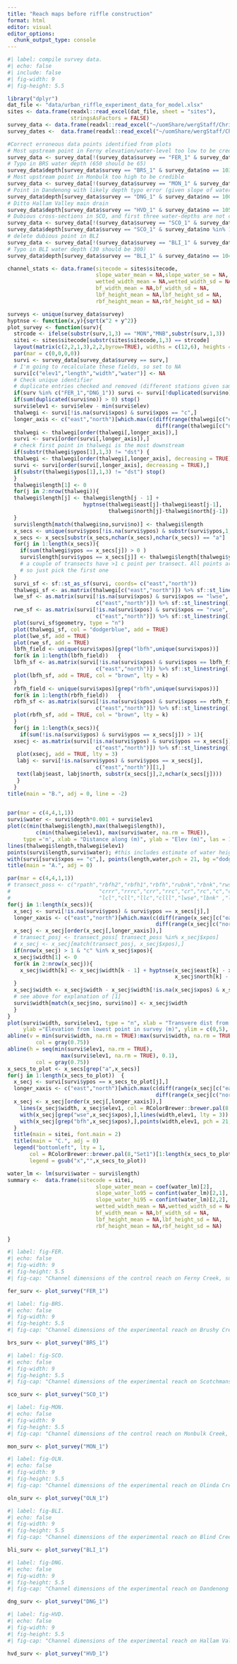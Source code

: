 ```yaml
---
title: "Reach maps before riffle construction"
format: html
editor: visual
editor_options: 
  chunk_output_type: console
---
```


```r
#| label: compile survey data.
#| echo: false
#| include: false
#| fig-width: 9
#| fig-height: 5.5

library("dplyr")
dat_file <- "data/urban_riffle_experiment_data_for_model.xlsx"
sites <- data.frame(readxl::read_excel(dat_file, sheet = "sites"), 
                    stringsAsFactors = FALSE)
survey_data <- data.frame(readxl::read_excel("~/uomShare/wergStaff/ChrisW/git-data/urban_riffle_experiment/data_sources/urban_riffle_exp_survey_data_combined.xlsx"), stringsAsFactors = FALSE)
survey_dates <-  data.frame(readxl::read_excel("~/uomShare/wergStaff/ChrisW/git-data/urban_riffle_experiment/data_sources/urban_riffle_exp_survey_data_combined.xlsx", sheet = 2), stringsAsFactors = FALSE)

#Correct erroneous data points identified from plots
# Most upstream point in Ferny elevation/water-level too low to be credible
survey_data <- survey_data[!(survey_data$survey == "FER_1" & survey_data$no == 1078),]
# Typo in BRS water depth (650 should be 65)
survey_data$depth[survey_data$survey == "BRS_1" & survey_data$no == 1036] <- 65
# Most upstream point in Monbulk too high to be credible
survey_data <- survey_data[!(survey_data$survey == "MON_1" & survey_data$no == 1101),]
# Point in Dandenong with likely depth typo error (given slope of water)
survey_data$depth[survey_data$survey == "DNG_1" & survey_data$no == 1007] <- 200
# Ditto Hallam Valley main drain
survey_data$depth[survey_data$survey == "HVD_1" & survey_data$no == 1050] <- NA
# Dubious cross-sections in SCO, and first three water-depths are not credible
survey_data <- survey_data[!(survey_data$survey == "SCO_1" & survey_data$ypos %in% c("x5a","x3b")),]
survey_data$depth[survey_data$survey == "SCO_1" & survey_data$no %in% 1083:1085] <- NA
# delete dubious point in BLI
survey_data <- survey_data[!(survey_data$survey == "BLI_1" & survey_data$no == 1094),]
# Typo in BLI water depth (30 should be 300)
survey_data$depth[survey_data$survey == "BLI_1" & survey_data$no == 1040] <- 300

channel_stats <- data.frame(sitecode = sites$sitecode,
                            slope_water_mean = NA,slope_water_se = NA, 
                            wetted_width_mean = NA,wetted_width_sd = NA,
                            bf_width_mean = NA,bf_width_sd = NA, 
                            lbf_height_mean = NA,lbf_height_sd = NA, 
                            rbf_height_mean = NA,rbf_height_sd = NA)

surveys <- unique(survey_data$survey)
hyptnse <- function(x,y){sqrt(x^2 + y^2)}
plot_survey <- function(surv){
  strcode <- ifelse(substr(surv,1,3) == "MON","MNB",substr(surv,1,3))
  sitei <- sites$sitecode[substr(sites$sitecode,1,3) == strcode]
  layout(matrix(c(2,2,1,3),2,2,byrow=TRUE), widths = c(12,6), heights = c(8,12))
  par(mar = c(0,0,0,0))
  survi <- survey_data[survey_data$survey == surv,]
  # I'm going to recalculate these fields, so set to NA
  survi[c("elev1","length","width","water")] <- NA
  # Check unique identifier
  # duplicate entries checked and removed (different stations given same ID)
  if(surv %in% c("FER_1","DNG_1")) survi <- survi[!duplicated(survi$no),]
  if(sum(duplicated(survi$no)) > 0) stop()
  survi$elev1 <- survi$elev - min(survi$elev)
  thalwegi <- survi[!is.na(survi$xpos) & survi$xpos == "c",]
  longer_axis <- c("east","north")[which.max(c(diff(range(thalwegi[c("east")])),
                                               diff(range(thalwegi[c("north")]))))]
  thalwegi <- thalwegi[order(thalwegi[,longer_axis]),]
  survi <- survi[order(survi[,longer_axis]),]
  # check first point in thalwegi is the most downstream
  if(substr(thalwegi$ypos[1],1,3) != "dst") {
  thalwegi <- thalwegi[order(thalwegi[,longer_axis], decreasing = TRUE),]
  survi <- survi[order(survi[,longer_axis], decreasing = TRUE),]
  if(substr(thalwegi$ypos[1],1,3) != "dst") stop()
  }
  thalwegi$length[1] <- 0
  for(j in 2:nrow(thalwegi)){
  thalwegi$length[j] <- thalwegi$length[j - 1] + 
                        hyptnse(thalwegi$east[j]-thalwegi$east[j-1],
                                thalwegi$north[j]-thalwegi$north[j-1])
  }
  survi$length[match(thalwegi$no,survi$no)] <- thalwegi$length
  x_secs <- unique(survi$ypos[!is.na(survi$ypos) & substr(survi$ypos,1,1) == "x"])
  x_secs <- x_secs[substr(x_secs,nchar(x_secs),nchar(x_secs)) == "a"]
  for(j in 1:length(x_secs)){
    if(sum(thalwegi$ypos == x_secs[j]) > 0 )
    survi$length[survi$ypos == x_secs[j]] <- thalwegi$length[thalwegi$ypos == x_secs[j]][1]
    # a couple of transects have >1 c point per transect. All points are close to each other
    # so just pick the first one
  }
  survi_sf <- sf::st_as_sf(survi, coords= c("east","north"))
  thalwegi_sf <- as.matrix(thalwegi[c("east","north")]) %>% sf::st_linestring()
  lwe_sf <- as.matrix(survi[!is.na(survi$xpos) & survi$xpos == "lwse", 
                            c("east","north")]) %>% sf::st_linestring()
  rwe_sf <- as.matrix(survi[!is.na(survi$xpos) & survi$xpos == "rwse", 
                            c("east","north")]) %>% sf::st_linestring()
  plot(survi_sf$geometry, type = "n")
  plot(thalwegi_sf, col = "dodgerblue", add = TRUE)
  plot(lwe_sf, add = TRUE)
  plot(rwe_sf, add = TRUE)
  lbfh_field <- unique(survi$xpos)[grep("lbfh",unique(survi$xpos))]
  for(k in 1:length(lbfh_field))   {           
  lbfh_sf <- as.matrix(survi[!is.na(survi$xpos) & survi$xpos == lbfh_field[k], 
                            c("east","north")]) %>% sf::st_linestring()
  plot(lbfh_sf, add = TRUE, col = "brown", lty = k)
  }
  rbfh_field <- unique(survi$xpos)[grep("rbfh",unique(survi$xpos))]
  for(k in 1:length(rbfh_field))   {           
  rbfh_sf <- as.matrix(survi[!is.na(survi$xpos) & survi$xpos == rbfh_field[k], 
                            c("east","north")]) %>% sf::st_linestring()
  plot(rbfh_sf, add = TRUE, col = "brown", lty = k)
  }
  for(j in 1:length(x_secs)){
    if(sum(!is.na(survi$ypos) & survi$ypos == x_secs[j]) > 1){
  xsecj <- as.matrix(survi[!is.na(survi$ypos) & survi$ypos == x_secs[j], 
                            c("east","north")]) %>% sf::st_linestring()
   plot(xsecj, add = TRUE, lty = 3) 
   labj <- survi[!is.na(survi$ypos) & survi$ypos == x_secs[j], 
                            c("east","north")][1,]
   text(labj$east, labj$north, substr(x_secs[j],2,nchar(x_secs[j])))
   }
  }
title(main = "B.", adj = 0, line = -2)

  
par(mar = c(4,4,1,1))
survi$water <- survi$depth*0.001 + survi$elev1
plot(c(min(thalwegi$length),max(thalwegi$length)),
         c(min(thalwegi$elev1), max(survi$water, na.rm = TRUE)), 
     type ='n', xlab = "Distance along (m)", ylab = "Elev (m)", las = 1)
lines(thalwegi$length,thalwegi$elev1)
points(survi$length,survi$water); #this includes estimate of water height in non-thalweg cross-section measurements
with(survi[survi$xpos == "c",], points(length,water,pch = 21, bg ="dodgerblue"))
title(main = "A.", adj = 0)

par(mar = c(4,4,1,1))
# transect_poss <- c("rpath","rbfh2","rbfh1","rbfh","rubnk","rbnk","rwse",
#                            "crrr","rrrc","crr","rrc","cr","rc","c","cl","lc",
#                            "lcl","cll","llc","clll","lwse","lbnk" ,"lubnk","lbfh","ltrack")
for(j in 1:length(x_secs)){
  x_secj <- survi[!is.na(survi$ypos) & survi$ypos == x_secs[j],]
  longer_xaxis <- c("east","north")[which.max(c(diff(range(x_secj[c("east")])),
                                               diff(range(x_secj[c("north")]))))]
  x_secj <- x_secj[order(x_secj[,longer_xaxis]),]
  # transect_posj <- transect_poss[ transect_poss %in% x_secj$xpos]
  # x_secj <- x_secj[match(transect_posj, x_secj$xpos),]
  if(nrow(x_secj) > 1 & "c" %in% x_secj$xpos){
  x_secj$width[1] <- 0
  for(k in 2:nrow(x_secj)){
    x_secj$width[k] <- x_secj$width[k - 1] + hyptnse(x_secj$east[k] - x_secj$east[k - 1],
                                                     x_secj$north[k] - x_secj$north[k - 1])
  }
  x_secj$width <- x_secj$width - x_secj$width[!is.na(x_secj$xpos) & x_secj$xpos == "c"][1]
  # see above for explanation of [1]
  survi$width[match(x_secj$no, survi$no)] <- x_secj$width
  }
}
plot(survi$width, survi$elev1, type = "n", xlab = "Transvere dist from thalweg (m)", 
     ylab ="Elevation from lowest point in survey (m)", ylim = c(0,5), xlim = c(-20,20))
abline(v = min(survi$width, na.rm = TRUE):max(survi$width, na.rm = TRUE), 
         col = gray(0.75))
abline(h = seq(min(survi$elev1, na.rm = TRUE),
                 max(survi$elev1, na.rm = TRUE), 0.1), 
         col = gray(0.75))
x_secs_to_plot <- x_secs[grep("a",x_secs)]
for(j in 1:length(x_secs_to_plot))  { 
  x_secj <- survi[survi$ypos == x_secs_to_plot[j],]
  longer_xaxis <- c("east","north")[which.max(c(diff(range(x_secj[c("east")])),
                                               diff(range(x_secj[c("north")]))))]
  x_secj <- x_secj[order(x_secj[,longer_xaxis]),]
    lines(x_secj$width, x_secj$elev1, col = RColorBrewer::brewer.pal(8,"Set1")[j])
    with(x_secj[grep("wse",x_secj$xpos),],lines(width,elev1, lty = 3))
    with(x_secj[grep("bfh",x_secj$xpos),],points(width,elev1, pch = 21, bg = "red"))
  }
  title(main = sitei, font.main = 2)
  title(main = "C.", adj = 0)
  legend("bottomleft", lty = 1, 
       col = RColorBrewer::brewer.pal(8,"Set1")[1:length(x_secs_to_plot)],
       legend = gsub("x","",x_secs_to_plot))

water_lm <- lm(survi$water ~ survi$length)
summary <-  data.frame(sitecode = sitei,
                            slope_water_mean = coef(water_lm)[2],
                            slope_water_lo95 = confint(water_lm)[2,1], 
                            slope_water_hi95 = confint(water_lm)[2,2], 
                            wetted_width_mean = NA,wetted_width_sd = NA,
                            bf_width_mean = NA,bf_width_sd = NA, 
                            lbf_height_mean = NA,lbf_height_sd = NA, 
                            rbf_height_mean = NA,rbf_height_sd = NA)
  
} 

```

```r
#| label: fig-FER.
#| echo: false
#| fig-width: 9
#| fig-height: 5.5
#| fig-cap: "Channel dimensions of the control reach on Ferny Creek, surveyed in October 1995. A. Elevation profile showing thalweg (black line) and the water surface measured at the channel centre (blue circles) and at other parts of the channel (open circles).  B. Map of the Thalweg (blue) wetted perimeter (black) and estimated bankfull width (brown), and cross-sections. C. Elevation profiles of the cross-sections shown in B.  Bankfull height estimates are red points."

fer_surv <- plot_survey("FER_1")
```

```r
#| label: fig-BRS.
#| echo: false
#| fig-width: 9
#| fig-height: 5.5
#| fig-cap: "Channel dimensions of the experimental reach on Brushy Creek, surveyed in October 1995. A. Elevation profile showing thalweg (black line) and the water surface measured at the channel centre (blue circles) and at other parts of the channel (open circles).  B. Map of the Thalweg (blue) wetted perimeter (black) and estimated bankfull width (brown), and cross-sections. C. Elevation profiles of the cross-sections shown in B.  Bankfull height estimates are red points."

brs_surv <- plot_survey("BRS_1")
```

```r
#| label: fig-SCO.
#| echo: false
#| fig-width: 9
#| fig-height: 5.5
#| fig-cap: "Channel dimensions of the experimental reach on Scotchmans Creek, surveyed in October 1995. A. Elevation profile showing thalweg (black line) and the water surface measured at the channel centre (blue circles) and at other parts of the channel (open circles).  B. Map of the Thalweg (blue) wetted perimeter (black) and estimated bankfull width (brown), and cross-sections. C. Elevation profiles of the cross-sections shown in B.  Bankfull height estimates are red points."

sco_surv <- plot_survey("SCO_1")
```

```r
#| label: fig-MON.
#| echo: false
#| fig-width: 9
#| fig-height: 5.5
#| fig-cap: "Channel dimensions of the control reach on Monbulk Creek, surveyed in November 1995. A. Elevation profile showing thalweg (black line) and the water surface measured at the channel centre (blue circles) and at other parts of the channel (open circles).  B. Map of the Thalweg (blue) wetted perimeter (black) and estimated bankfull width (brown), and cross-sections. C. Elevation profiles of the cross-sections shown in B.  Bankfull height estimates are red points."

mon_surv <- plot_survey("MON_1")
```

```r
#| label: fig-OLN.
#| echo: false
#| fig-width: 9
#| fig-height: 5.5
#| fig-cap: "Channel dimensions of the experimental reach on Olinda Creek, surveyed in January 1996. A. Elevation profile showing thalweg (black line) and the water surface measured at the channel centre (blue circles) and at other parts of the channel (open circles).  B. Map of the Thalweg (blue) wetted perimeter (black) and estimated bankfull width (brown), and cross-sections. C. Elevation profiles of the cross-sections shown in B.  Bankfull height estimates are red points."

oln_surv <- plot_survey("OLN_1")
```

```r
#| label: fig-BLI.
#| echo: false
#| fig-width: 9
#| fig-height: 5.5
#| fig-cap: "Channel dimensions of the experimental reach on Blind Creek, surveyed in January 1996. A. Elevation profile showing thalweg (black line) and the water surface measured at the channel centre (blue circles) and at other parts of the channel (open circles).  B. Map of the Thalweg (blue) wetted perimeter (black) and estimated bankfull width (brown), and cross-sections. C. Elevation profiles of the cross-sections shown in B.  Bankfull height estimates are red points."

bli_surv <- plot_survey("BLI_1")
```

```r
#| label: fig-DNG.
#| echo: false
#| fig-width: 9
#| fig-height: 5.5
#| fig-cap: "Channel dimensions of the experimental reach on Dandenong Creek, surveyed in November 1995. A. Elevation profile showing thalweg (black line) and the water surface measured at the channel centre (blue circles) and at other parts of the channel (open circles).  B. Map of the Thalweg (blue) wetted perimeter (black) and estimated bankfull width (brown), and cross-sections. C. Elevation profiles of the cross-sections shown in B.  Bankfull height estimates are red points."

dng_surv <- plot_survey("DNG_1")
```

```r
#| label: fig-HVD.
#| echo: false
#| fig-width: 9
#| fig-height: 5.5
#| fig-cap: "Channel dimensions of the experimental reach on Hallam Valley main drain, surveyed in November 1995. A. Elevation profile showing thalweg (black line) and the water surface measured at the channel centre (blue circles) and at other parts of the channel (open circles).  B. Map of the Thalweg (blue) wetted perimeter (black) and estimated bankfull width (brown), and cross-sections. C. Elevation profiles of the cross-sections shown in B.  Bankfull height estimates are red points."

hvd_surv <- plot_survey("HVD_1")
```
